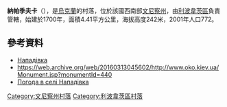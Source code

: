 {{coord|49|16|16|N|29|7|32|E|scale:30000|display=title}}

'''納帕季夫卡'''（{{lang-uk|Нападівка}}），是[[烏克蘭|烏克蘭]]的村落，位於該國西南部[[文尼察州|文尼察州]]，由[[利波韋茨區|利波韋茨區]]負責管轄，始建於1700年，面積4.41平方公里，海拔高度242米，2001年人口772。

==參考資料==
* [http://w1.c1.rada.gov.ua/pls/z7502/A005?rdat1=24.10.2012&rf7571=2191 Нападівка]{{dead link|date=2018年4月 |bot=InternetArchiveBot |fix-attempted=yes }}
* https://web.archive.org/web/20160313045602/http://www.oko.kiev.ua/Monument.jsp?monumentId=440 
* [http://weather.in.ua/ua/vinnickaja/16617 Погода в селі Нападівка] {{Wayback|url=http://weather.in.ua/ua/vinnickaja/16617 |date=20111220054500 }}

[[Category:文尼察州村落|Category:文尼察州村落]]
[[Category:利波韋茨區村落|Category:利波韋茨區村落]]


{{Vinnytsia-geo-stub}}